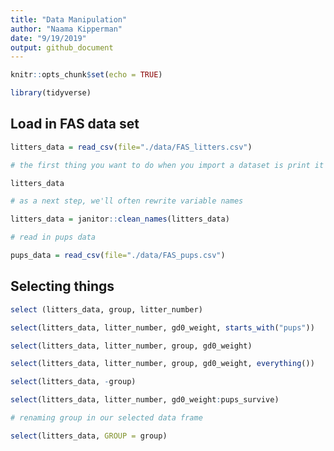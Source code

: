 ```yaml
---
title: "Data Manipulation"
author: "Naama Kipperman"
date: "9/19/2019"
output: github_document
---
```



```r
knitr::opts_chunk$set(echo = TRUE)

library(tidyverse)
```

## Load in FAS data set

``` r

litters_data = read_csv(file="./data/FAS_litters.csv")

# the first thing you want to do when you import a dataset is print it - gives you a sense of what's going on in the dataset

litters_data

# as a next step, we'll often rewrite variable names

litters_data = janitor::clean_names(litters_data)

# read in pups data

pups_data = read_csv(file="./data/FAS_pups.csv")


```


## Selecting things
``` r

select (litters_data, group, litter_number)

select(litters_data, litter_number, gd0_weight, starts_with("pups"))

select(litters_data, litter_number, group, gd0_weight)

select(litters_data, litter_number, group, gd0_weight, everything())

select(litters_data, -group)

select(litters_data, litter_number, gd0_weight:pups_survive)

# renaming group in our selected data frame

select(litters_data, GROUP = group)


```
